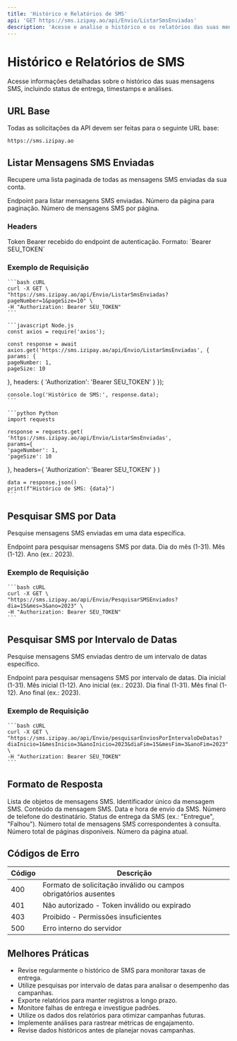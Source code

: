 ```yaml
---
title: 'Histórico e Relatórios de SMS'
api: 'GET https://sms.izipay.ao/api/Envio/ListarSmsEnviadas'
description: 'Acesse e analise o histórico e os relatórios das suas mensagens SMS.'
---
```


# Histórico e Relatórios de SMS

Acesse informações detalhadas sobre o histórico das suas mensagens SMS, incluindo status de entrega, timestamps e análises.

## URL Base

Todas as solicitações da API devem ser feitas para o seguinte URL base:

```
https://sms.izipay.ao
```

## Listar Mensagens SMS Enviadas

Recupere uma lista paginada de todas as mensagens SMS enviadas da sua conta.

<ParamField path="Envio/ListarSmsEnviadas" type="string">
    Endpoint para listar mensagens SMS enviadas.
</ParamField>

<ParamField query="pageNumber" type="integer" default="1">
    Número da página para paginação.
</ParamField>

<ParamField query="pageSize" type="integer" default="10">
    Número de mensagens SMS por página.
</ParamField>

### Headers

<ParamField header="Authorization" type="string" required>
    Token Bearer recebido do endpoint de autenticação. Formato: `Bearer SEU_TOKEN`
</ParamField>

### Exemplo de Requisição

<CodeGroup>

    ```bash cURL
    curl -X GET \
    "https://sms.izipay.ao/api/Envio/ListarSmsEnviadas?pageNumber=1&pageSize=10" \
    -H "Authorization: Bearer SEU_TOKEN"
    ```

    ```javascript Node.js
    const axios = require('axios');

    const response = await axios.get('https://sms.izipay.ao/api/Envio/ListarSmsEnviadas', {
    params: {
    pageNumber: 1,
    pageSize: 10
},
    headers: {
    'Authorization': 'Bearer SEU_TOKEN'
}
});

    console.log('Histórico de SMS:', response.data);
    ```

    ```python Python
    import requests

    response = requests.get(
    'https://sms.izipay.ao/api/Envio/ListarSmsEnviadas',
    params={
    'pageNumber': 1,
    'pageSize': 10
},
    headers={
    'Authorization': 'Bearer SEU_TOKEN'
}
    )

    data = response.json()
    print(f"Histórico de SMS: {data}")
    ```

</CodeGroup>

## Pesquisar SMS por Data

Pesquise mensagens SMS enviadas em uma data específica.

<ParamField path="Envio/PesquisarSMSEnviados" type="string">
    Endpoint para pesquisar mensagens SMS por data.
</ParamField>

<ParamField query="dia" type="integer" required>
    Dia do mês (1-31).
</ParamField>

<ParamField query="mes" type="integer" required>
    Mês (1-12).
</ParamField>

<ParamField query="ano" type="integer" required>
    Ano (ex.: 2023).
</ParamField>

### Exemplo de Requisição

<CodeGroup>

    ```bash cURL
    curl -X GET \
    "https://sms.izipay.ao/api/Envio/PesquisarSMSEnviados?dia=15&mes=3&ano=2023" \
    -H "Authorization: Bearer SEU_TOKEN"
    ```

</CodeGroup>

## Pesquisar SMS por Intervalo de Datas

Pesquise mensagens SMS enviadas dentro de um intervalo de datas específico.

<ParamField path="Envio/pesquisarEnviosPorIntervaloDeDatas" type="string">
    Endpoint para pesquisar mensagens SMS por intervalo de datas.
</ParamField>

<ParamField query="diaInicio" type="integer" required>
    Dia inicial (1-31).
</ParamField>

<ParamField query="mesInicio" type="integer" required>
    Mês inicial (1-12).
</ParamField>

<ParamField query="anoInicio" type="integer" required>
    Ano inicial (ex.: 2023).
</ParamField>

<ParamField query="diaFim" type="integer" required>
    Dia final (1-31).
</ParamField>

<ParamField query="mesFim" type="integer" required>
    Mês final (1-12).
</ParamField>

<ParamField query="anoFim" type="integer" required>
    Ano final (ex.: 2023).
</ParamField>

### Exemplo de Requisição

<CodeGroup>

    ```bash cURL
    curl -X GET \
    "https://sms.izipay.ao/api/Envio/pesquisarEnviosPorIntervaloDeDatas?diaInicio=1&mesInicio=3&anoInicio=2023&diaFim=15&mesFim=3&anoFim=2023" \
    -H "Authorization: Bearer SEU_TOKEN"
    ```

</CodeGroup>

## Formato de Resposta

<ResponseField name="items" type="array">
    Lista de objetos de mensagens SMS.
</ResponseField>

<ResponseField name="items[].id" type="integer">
    Identificador único da mensagem SMS.
</ResponseField>

<ResponseField name="items[].conteudo" type="string">
    Conteúdo da mensagem SMS.
</ResponseField>

<ResponseField name="items[].dataEnvio" type="string">
    Data e hora de envio da SMS.
</ResponseField>

<ResponseField name="items[].destinatario" type="string">
    Número de telefone do destinatário.
</ResponseField>

<ResponseField name="items[].status" type="string">
    Status de entrega da SMS (ex.: "Entregue", "Falhou").
</ResponseField>

<ResponseField name="totalItems" type="integer">
    Número total de mensagens SMS correspondentes à consulta.
</ResponseField>

<ResponseField name="totalPages" type="integer">
    Número total de páginas disponíveis.
</ResponseField>

<ResponseField name="currentPage" type="integer">
    Número da página atual.
</ResponseField>

## Códigos de Erro

| Código | Descrição                                                       |
|--------|-----------------------------------------------------------------|
| 400    | Formato de solicitação inválido ou campos obrigatórios ausentes |
| 401    | Não autorizado - Token inválido ou expirado                     |
| 403    | Proibido - Permissões insuficientes                             |
| 500    | Erro interno do servidor                                        |

## Melhores Práticas

- Revise regularmente o histórico de SMS para monitorar taxas de entrega.
- Utilize pesquisas por intervalo de datas para analisar o desempenho das campanhas.
- Exporte relatórios para manter registros a longo prazo.
- Monitore falhas de entrega e investigue padrões.
- Utilize os dados dos relatórios para otimizar campanhas futuras.
- Implemente análises para rastrear métricas de engajamento.
- Revise dados históricos antes de planejar novas campanhas.
